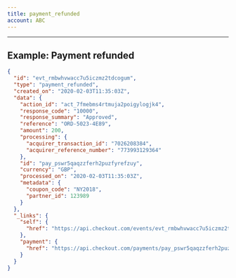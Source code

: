 ```yaml
---
title: payment_refunded
account: ABC
---
```


---

## Example: Payment refunded

```json
{
  "id": "evt_rmbwhvwacc7u5iczmz2tdcogum",
  "type": "payment_refunded",
  "created_on": "2020-02-03T11:35:03Z",
  "data": {
    "action_id": "act_7fmebms4rtmuja2poigylogjk4",
    "response_code": "10000",
    "response_summary": "Approved",
    "reference": "ORD-5023-4E89",
    "amount": 200,
    "processing": {
      "acquirer_transaction_id": "7026208384",
      "acquirer_reference_number": "773993129364"
    },
    "id": "pay_pswr5qaqzzferh2puzfyrefzuy",
    "currency": "GBP",
    "processed_on": "2020-02-03T11:35:03Z",
    "metadata": {
      "coupon_code": "NY2018",
      "partner_id": 123989
    }
  },
  "_links": {
    "self": {
      "href": "https://api.checkout.com/events/evt_rmbwhvwacc7u5iczmz2tdcogum"
    },
    "payment": {
      "href": "https://api.checkout.com/payments/pay_pswr5qaqzzferh2puzfyrefzuy"
    }
  }
}
```



